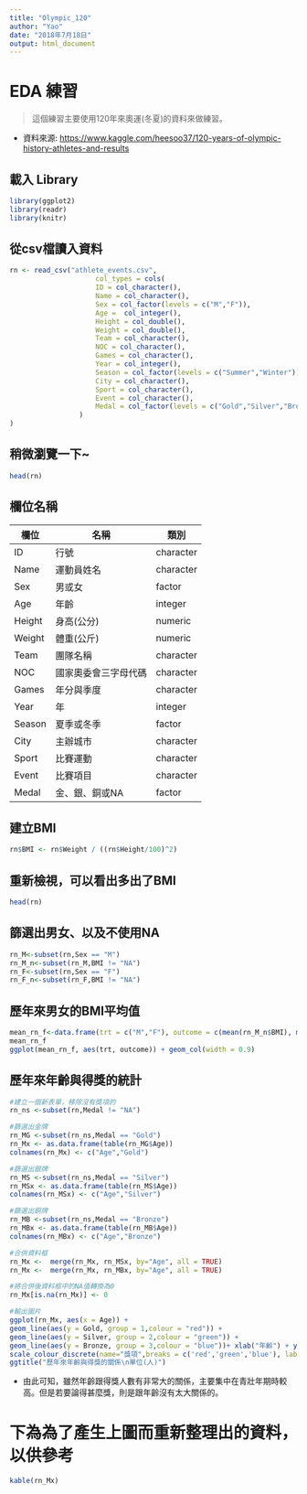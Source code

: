 ```yaml
---
title: "Olympic_120"
author: "Yao"
date: "2018年7月18日"
output: html_document
---
```

# EDA 練習
> 這個練習主要使用120年來奧運(冬夏)的資料來做練習。

* 資料來源: [https://www.kaggle.com/heesoo37/120-years-of-olympic-history-athletes-and-results](https://www.kaggle.com/heesoo37/120-years-of-olympic-history-athletes-and-results)

## 載入 Library

```r
library(ggplot2)
library(readr)
library(knitr)
```

## 從csv檔讀入資料
```r
rn <- read_csv("athlete_events.csv",
                     col_types = cols(
                     ID = col_character(),
                     Name = col_character(),
                     Sex = col_factor(levels = c("M","F")),
                     Age =  col_integer(),
                     Height = col_double(),
                     Weight = col_double(),
                     Team = col_character(),
                     NOC = col_character(),
                     Games = col_character(),
                     Year = col_integer(),
                     Season = col_factor(levels = c("Summer","Winter")),
                     City = col_character(),
                     Sport = col_character(),
                     Event = col_character(),
                     Medal = col_factor(levels = c("Gold","Silver","Bronze"))
                 )
)
```
## 稍微瀏覽一下~

```r
head(rn)
```

## 欄位名稱

欄位 | 名稱 | 類別 |
-----|------|------|
ID | 行號 | character|
Name |運動員姓名 | character|
Sex |男或女 | factor |
Age |年齡 |integer|
Height |身高(公分)| numeric |
Weight |體重(公斤)| numeric |
Team |團隊名稱 | character |
NOC |國家奧委會三字母代碼 | character |
Games |年分與季度 | character |
Year |年| integer |
Season |夏季或冬季 | factor |
City |主辦城市 | character |
Sport |比賽運動 | character |
Event |比賽項目 | character |
Medal |金、銀、銅或NA | factor|

## 建立BMI
```r
rn$BMI <- rn$Weight / ((rn$Height/100)^2)
```

## 重新檢視，可以看出多出了BMI
```r
head(rn)
```
## 篩選出男女、以及不使用NA
```r
rn_M<-subset(rn,Sex == "M")
rn_M_n<-subset(rn_M,BMI != "NA")
rn_F<-subset(rn,Sex == "F")
rn_F_n<-subset(rn_F,BMI != "NA")
```
## 歷年來男女的BMI平均值
```r
mean_rn_f<-data.frame(trt = c("M","F"), outcome = c(mean(rn_M_n$BMI), mean(rn_F_n$BMI)))
mean_rn_f
ggplot(mean_rn_f, aes(trt, outcome)) + geom_col(width = 0.9)

```

## 歷年來年齡與得獎的統計

```r
#建立一個新表單，移除沒有獎項的
rn_ns <-subset(rn,Medal != "NA")

#篩選出金牌
rn_MG <-subset(rn_ns,Medal == "Gold")
rn_Mx <- as.data.frame(table(rn_MG$Age))
colnames(rn_Mx) <- c("Age","Gold")

#篩選出銀牌
rn_MS <-subset(rn_ns,Medal == "Silver")
rn_MSx <- as.data.frame(table(rn_MS$Age))
colnames(rn_MSx) <- c("Age","Silver")

#篩選出銅牌
rn_MB <-subset(rn_ns,Medal == "Bronze")
rn_MBx <- as.data.frame(table(rn_MB$Age))
colnames(rn_MBx) <- c("Age","Bronze")

#合併資料框
rn_Mx <-  merge(rn_Mx, rn_MSx, by="Age", all = TRUE)
rn_Mx <-  merge(rn_Mx, rn_MBx, by="Age", all = TRUE)

#將合併後資料框中的NA值轉換為0
rn_Mx[is.na(rn_Mx)] <- 0

#輸出圖片
ggplot(rn_Mx, aes(x = Age)) +
geom_line(aes(y = Gold, group = 1,colour = "red")) +
geom_line(aes(y = Silver, group = 2,colour = "green")) +
geom_line(aes(y = Bronze, group = 3,colour = "blue"))+ xlab("年齡") + ylab("數量") +
scale_colour_discrete(name="獎項",breaks = c('red','green','blue'), labels = c('金牌','銀牌','銅牌')) +
ggtitle("歷年來年齡與得獎的關係\n單位(人)")

```

* 由此可知，雖然年齡跟得獎人數有非常大的關係，主要集中在青壯年期時較高。但是若要論得甚麼獎，則是跟年齡沒有太大關係的。


# 下為為了產生上圖而重新整理出的資料，以供參考
```r
kable(rn_Mx)
```
 

